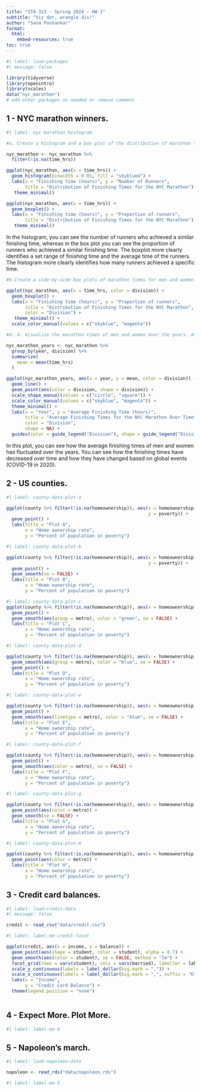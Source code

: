 ```yaml
---
title: "STA 313 - Spring 2024 - HW 1"
subtitle: "Viz dat, wrangle dis!"
author: "Sana Pashankar"
format:
  html:
    embed-resources: true
toc: true
---
```


```r
#| label: load-packages
#| message: false

library(tidyverse)
library(openintro)
library(scales)
data("nyc_marathon")
# add other packages as needed or remove comment
```

## 1 - NYC marathon winners.

```r
#| label: nyc marathon histogram

#a. Create a histogram and a box plot of the distribution of marathon times of all runners in the dataset. What features of the distribution are apparent in the histogram and not the box plot? What features are apparent in the box plot but not in the histogram?

nyc_marathon <- nyc_marathon %>%
  filter(!is.na(time_hrs)) 

ggplot(nyc_marathon, aes(x = time_hrs)) + 
  geom_histogram(binwidth = 0.05, fill = "skyblue4") + 
  labs(x = "Finishing time (hours)", y = "Number of Runners", 
       title = "Distribution of Finishing Times for the NYC Marathon") +
   theme_minimal() 

```
```r
ggplot(nyc_marathon, aes(x = time_hrs)) + 
  geom_boxplot() + 
  labs(x = "Finishing time (hours)", y = "Proportion of runners", 
       title = "Distribution of Finishing Times for the NYC Marathon") +
   theme_minimal() 

```


In the histogram, you can see the number of runners who achieved a similar finishing time, whereas in the box plot you can see the proportion of runners who achieved a similar finishing time. The boxplot more clearly identifies a set range of finishing time and the average time of the runners. The histogram more clearly identifies how many runners achieved a specific time.  

```r
#b.Create a side-by-side box plots of marathon times for men and women. Use different colors for the each of the box plots – do not use the default colors, but instead manually define them (you can choose any two colors you want). Based on the plots you made, compare the distribution of marathon times for men and women.

ggplot(nyc_marathon, aes(x = time_hrs, color = division)) + 
  geom_boxplot() + 
  labs(x = "Finishing time (hours)", y = "Proportion of runners", 
       title = "Distribution of Finishing Times for the NYC Marathon", 
       color = "Division") +
   theme_minimal() + 
  scale_color_manual(values = c("skyblue", "magenta"))

```

```r
#d. d. Visualize the marathon times of men and women over the years. As is usual with time series plot, year should go on the x-axis. Use different colors and shapes to represent the times for men and women. Make sure your colors match those in the previous part. Once you have your plot, describe what is visible in this plot but not in the others.

nyc_marathon_years <- nyc_marathon %>%
  group_by(year, division) %>%
  summarize(
    mean = mean(time_hrs)
  )

ggplot(nyc_marathon_years, aes(x = year, y = mean, color = division)) + 
  geom_line() + 
  geom_point(aes(color = division, shape = division)) + 
  scale_shape_manual(values = c("circle", "square")) + 
  scale_color_manual(values = c("skyblue", "magenta")) + 
  theme_minimal() +
  labs(x = "Year", y = "Average Finishing Time (hours)", 
       title = "Average Finishing Times for the NYC Marathon Over Time", 
       color = "Division", 
       shape = NA) + 
  guides(color = guide_legend("Division"), shape = guide_legend("Division"))

```

In this plot, you can see how the average finishing times of men and women has fluctuated over the years. You can see how the finishing times have decreased over time and how they have changed based on global events (COVID-19 in 2020). 


## 2 - US counties.

```r
#| label: county-data-plot-a

ggplot(county %>% filter(!is.na(homeownership)), aes(x = homeownership,
                                                     y = poverty)) +
  geom_point() + 
  labs(title = "Plot A", 
       x = "Home ownership rate", 
       y = "Percent of population in poverty")
```
```r
#| label: county-data-plot-b

ggplot(county %>% filter(!is.na(homeownership)), aes(x = homeownership,
                                                     y = poverty)) +
  geom_point() + 
  geom_smooth(se = FALSE) +
  labs(title = "Plot B", 
       x = "Home ownership rate", 
       y = "Percent of population in poverty")
```
```r
#| label: county-data-plot-c
ggplot(county %>% filter(!is.na(homeownership)), aes(x = homeownership, y = poverty)) +
  geom_point() + 
  geom_smooth(aes(group = metro), color = "green", se = FALSE) +
  labs(title = "Plot C", 
       x = "Home ownership rate", 
       y = "Percent of population in poverty")
```
```r
#| label: county-data-plot-d

ggplot(county %>% filter(!is.na(homeownership)), aes(x = homeownership, y = poverty)) +
  geom_smooth(aes(group = metro), color = "blue", se = FALSE) +
  geom_point() + 
  labs(title = "Plot D", 
       x = "Home ownership rate", 
       y = "Percent of population in poverty")
```


```r
#| label: county-data-plot-e

ggplot(county %>% filter(!is.na(homeownership)), aes(x = homeownership, y = poverty, color = metro)) +
  geom_point() +
  geom_smooth(aes(linetype = metro), color = "blue", se = FALSE) +
  labs(title = "Plot E", 
       x = "Home ownership rate", 
       y = "Percent of population in poverty")
```

```r
#| label: county-data-plot-f

ggplot(county %>% filter(!is.na(homeownership)), aes(x = homeownership, y = poverty, color = metro)) +
  geom_point() +
  geom_smooth(aes(color = metro), se = FALSE) +
  labs(title = "Plot F", 
       x = "Home ownership rate", 
       y = "Percent of population in poverty")
```

```r
#| label: county-data-plot-g

ggplot(county %>% filter(!is.na(homeownership)), aes(x = homeownership, y = poverty)) +
  geom_point(aes(color = metro)) +
  geom_smooth(se = FALSE) +
  labs(title = "Plot G", 
       x = "Home ownership rate", 
       y = "Percent of population in poverty")
```
```r
#| label: county-data-plot-H

ggplot(county %>% filter(!is.na(homeownership)), aes(x = homeownership, y = poverty)) +
  geom_point(aes(color = metro)) +
  labs(title = "Plot H", 
       x = "Home ownership rate", 
       y = "Percent of population in poverty")
```

## 3 - Credit card balances.

```r
#| label: load-credit-data
#| message: false

credit <- read_csv("data/credit.csv")
```

```r
#| label: label-me-credit-facet

ggplot(credit, aes(x = income, y = balance)) +
  geom_point(aes(shape = student, color = student), alpha = 0.7) + 
  geom_smooth(aes(color = student), se = FALSE, method = "lm") + 
  facet_grid(rows = vars(student), cols = vars(married), labeller = label_both) +
  scale_y_continuous(labels = label_dollar(big.mark = ",")) +
  scale_x_continuous(labels = label_dollar(big.mark = ",", suffix = "K")) + 
  labs(x = "Income", 
       y = "Credit Card Balance") + 
  theme(legend.position = "none")
  

```

## 4 - Expect More. Plot More.

```r
#| label: label-me-4

```

## 5 - Napoleon’s march.

```r
#| label: load-napoleon-data

napoleon <- read_rds("data/napoleon.rds")
```

```r
#| label: label-me-5

```
